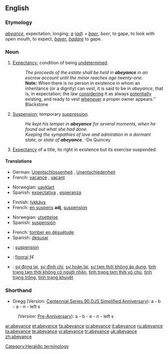 ==English==

===Etymology===
{{OF.}} ''[[abeance]]'', expectation, longing; ''[[a]]'' {{L.}} (''[[ad]]'') + ''[[baer]]'', ''beer'', to gape, to look with open mouth, to expect, {{F.}} ''[[bayer]]'', {{LL.}} ''[[badare]]'' to gape.

===Noun===
{{en-noun}}

# {{law}} [[expectancy|Expectancy]]; condition of being [[undetermined]].
#: ''The proceeds of the estate shall be held in '''abeyance''' in an escrow account until the minor reaches age twenty-one.''
#:'''Note:''' When there is no person in existence in whom an inheritance (or a dignity) can vest, it is said to be in ''abeyance'', that is, in expectation; the law [[considering]] it as always [[potentially]] existing, and ready to vest [[whenever]] a proper owner appears.'' Blackstone
# [[Suspension]]; temporary [[suppression]].
#: ''He kept his temper in '''abeyance''' for several moments, when he found out what she had done.''
#: ''Keeping the sympathies of love and admiration in a dormant state, or state of '''abeyance'''.''  -De Quincey
# {{heraldry}} [[expectancy|Expectancy]] of a title, its right in existence but its exercise suspended.

====Translations====
{{rfc-level|Translations at L3+ (AutoFormat would have corrected level of Translations)}}
{{trans-top|Expectancy; condition of being undetermined}}
*German: [[Unentschlossenheit]] {{f}}, [[Unentschiedenheit]] {{f}}
*French: [[vacance]] {{f}}, [[vacant]]
{{trans-mid}}
*Norwegian: [[uavklart]]
*Spanish: [[expectativa]] {{f}}, [[esperanza]] {{f}}
{{trans-bottom}}

{{trans-top|Suspension; temporary suppression}}
*Finnish: [[lykkäys]]
*French: [[en suspens]] '''adj''', [[suspension]] {{f}}
{{trans-mid}}
*Norwegian: [[utsettelse]]
*Spanish: [[suspensión]] {{f}}
{{trans-bottom}}

{{trans-top|Expectancy of a title}}
{{trans-mid}}
{{trans-bottom}}

{{trans-top|To fall in abeyance}}
*French: [[tomber en désuétude]]
*Spanish: [[desusar]]
{{trans-bottom}}

{{checktrans-top}}
*{{ttbc|Interlingua}}: [[suspension]]
*{{ttbc|Irish}}: [[fionraí]] ''f4''
{{trans-mid}}
*{{ttbc|Vietnamese}}: [[sự đọng lại]], [[sự đình chỉ]], [[sự hoãn lại]], [[sự tạm thời không áp dụng]], [[tình trạng tạm thời không có người nhận]], [[tình trạng tạm thời vô chủ]], [[tình trạng trống]], [[tình trạng khuyết]]
{{trans-bottom}}

===Shorthand===
* Gregg (Version: [http://en.wikipedia.org/wiki/Gregg_Shorthand#Centennial_Gregg_Shorthand Centennial],[http://en.wikipedia.org/wiki/Gregg_Shorthand#Series_90_Gregg_Shorthand  Series 90],[http://en.wikipedia.org/wiki/Gregg_Shorthand#Diamond_Jubilee_Gregg_Shorthand  DJS],[http://en.wikipedia.org/wiki/Gregg_Shorthand#Simplified_Gregg_Shorthand Simplified],[http://en.wikipedia.org/wiki/Gregg_Shorthand#Anniversary_Gregg_Shorthand Anniversary]): a - b - a - n - left s
: (Version: [http://en.wikipedia.org/wiki/Gregg_Shorthand#Pre_Anniversary_Gregg_Shorthand Pre-Anniversary]): a - b - e - n - left s

[[Category:Heraldic terminology]]

[[ar:abeyance]]
[[et:abeyance]]
[[fa:abeyance]]
[[io:abeyance]]
[[it:abeyance]]
[[ru:abeyance]]
[[ta:abeyance]]
[[te:abeyance]]
[[vi:abeyance]]
[[tr:abeyance]]
[[uk:abeyance]]
[[zh:abeyance]]